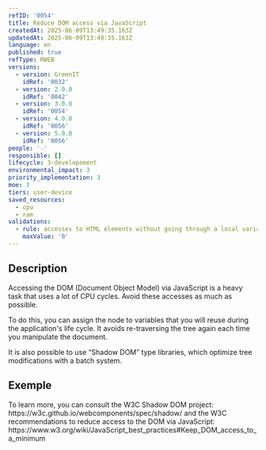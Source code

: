 ```yaml
---
refID: '0054'
title: Reduce DOM access via JavaScript
createdAt: 2025-06-09T13:49:35.163Z
updatedAt: 2025-06-09T13:49:35.163Z
language: en
published: true
refType: RWEB
versions:
  - version: GreenIT
    idRef: '0032'
  - version: 2.0.0
    idRef: '0042'
  - version: 3.0.0
    idRef: '0054'
  - version: 4.0.0
    idRef: '0056'
  - version: 5.0.0
    idRef: '0056'
people: '-'
responsible: []
lifecycle: 3-developement
environmental_impact: 3
priority_implementation: 3
moe: 3
tiers: user-device
saved_resources:
  - cpu
  - ram
validations:
  - rule: accesses to HTML elements without going through a local variable
    maxValue: '0'
---
```


## Description

Accessing the DOM (Document Object Model) via JavaScript is a heavy task that uses a lot of CPU cycles. Avoid these accesses as much as possible.

To do this, you can assign the node to variables that you will reuse during the application's life cycle. 
It avoids re-traversing the tree again each time you manipulate the document.

It is also possible to use “Shadow DOM” type libraries, which optimize tree modifications with a batch system.

## Exemple

To learn more, you can consult the W3C Shadow DOM project:
https\://w3c.github.io/webcomponents/spec/shadow/ 
and the W3C recommendations to reduce access to the DOM via JavaScript:
https\://www\.w3.org/wiki/JavaScript\_best\_practices#Keep\_DOM\_access\_to\_a\_minimum 
